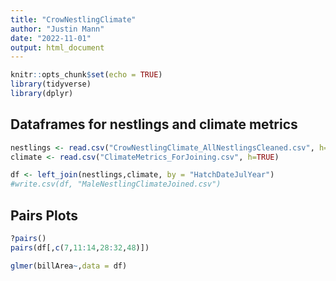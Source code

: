 ```yaml
---
title: "CrowNestlingClimate"
author: "Justin Mann"
date: "2022-11-01"
output: html_document
---
```


```r
knitr::opts_chunk$set(echo = TRUE)
library(tidyverse)
library(dplyr)
```

## Dataframes for nestlings and climate metrics

```r
nestlings <- read.csv("CrowNestlingClimate_AllNestlingsCleaned.csv", h=TRUE)
climate <- read.csv("ClimateMetrics_ForJoining.csv", h=TRUE)
```

```r
df <- left_join(nestlings,climate, by = "HatchDateJulYear")
#write.csv(df, "MaleNestlingClimateJoined.csv")
```


## Pairs Plots

```r
?pairs()
pairs(df[,c(7,11:14,28:32,48)])
```

```r
glmer(billArea~,data = df)
```

